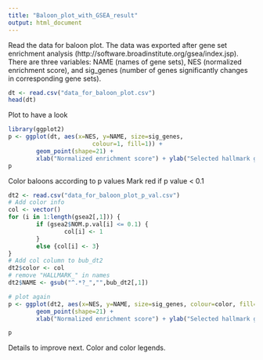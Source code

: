 ```yaml
---
title: "Baloon_plot_with_GSEA_result"
output: html_document
---
```


Read the data for baloon plot. The data was exported after gene set enrichment analysis (http://software.broadinstitute.org/gsea/index.jsp). There are three variables: NAME (names of gene sets), NES (normalized enrichment score), and sig_genes (number of genes significantly changes in corresponding gene sets).  

```r
dt <- read.csv("data_for_baloon_plot.csv")
head(dt)
```

Plot to have a look
```r

library(ggplot2)
p <- ggplot(dt, aes(x=NES, y=NAME, size=sig_genes, 
                        colour=1, fill=1)) + 
        geom_point(shape=21) +
        xlab("Normalized enrichment score") + ylab("Selected hallmark gene sets")
p
```

Color baloons according to p values
Mark red if p value < 0.1
```r
dt2 <- read.csv("data_for_baloon_plot_p_val.csv")
# Add color info
col <- vector()
for (i in 1:length(gsea2[,1])) {
        if (gsea2$NOM.p.val[i] <= 0.1) {
                col[i] <- 1
        }
        else {col[i] <- 3}
}
# Add col column to bub_dt2
dt2$color <- col
# remove "HALLMARK_" in names
dt2$NAME <- gsub("^.*?_","",bub_dt2[,1])

# plot again
p <- ggplot(dt2, aes(x=NES, y=NAME, size=sig_genes, colour=color, fill=color)) + 
        geom_point(shape=21) + 
        xlab("Normalized enrichment score") + ylab("Selected hallmark gene sets")

p
```

Details to improve next. Color and color legends. 
